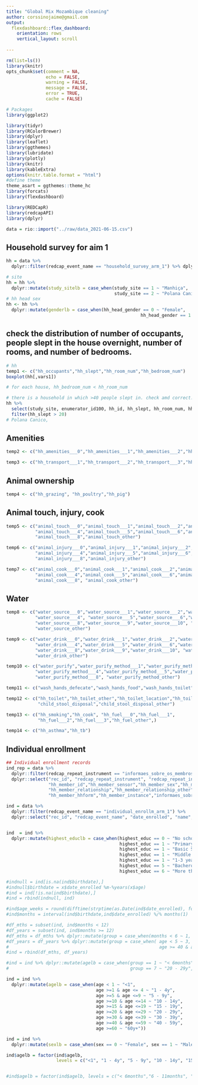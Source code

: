 ```yaml
---
title: "Global Mix Mozambique cleaning"
author: corssinojaime@gmail.com
output: 
  flexdashboard::flex_dashboard:
    orientation: rows
    vertical_layout: scroll
        
---
```



```r
rm(list=ls())
library(knitr)
opts_chunk$set(comment = NA, 
               echo = FALSE, 
               warning = FALSE, 
               message = FALSE, 
               error = TRUE, 
               cache = FALSE)
```


```r
# Packages
library(ggplot2)

library(tidyr)
library(RColorBrewer)
library(dplyr)
library(leaflet)
library(ggthemes)
library(lubridate)
library(plotly)
library(knitr)
library(kableExtra)
options(knitr.table.format = "html") 
#define theme
theme_asart = ggthemes::theme_hc
library(forcats)
library(flexdashboard)

library(REDCapR)
library(redcapAPI)
library(dplyr)

data = rio::import("../raw/data_2021-06-15.csv")

```

## Household survey for aim 1
```r

hh = data %>% 
  dplyr::filter(redcap_event_name == "household_survey_arm_1") %>% dplyr::select("rec_id","redcap_repeat_instrument","redcap_repeat_instance","redcap_survey_identifier","site_do_estudo_timestamp", "individual_id","interview_date","enumerator_id100","study_site","aim","hh","site_do_estudo_complete", "informaes_de_agregado_familiar_e_casa_timestamp","hh_id","hoh_id","date_hohconsent","hh_head_gender","hh_head_gender_other", "hh_occupants","hh_slept","hh_room_num","hh_bedroom_num","hh_roof_material","hh_roof_material_other","hh_wall_material", "hh_wall_material_other","hh_ac","hh_fan","hh_amenities___0","hh_amenities___1","hh_amenities___2","hh_amenities___3", "hh_amenities___4","hh_transport___0","hh_transport___1","hh_transport___2","hh_transport___3","hh_transport___4","hh_grazing", "hh_poultry","hh_pig","hh_improvements","animal_touch___0","animal_touch___1","animal_touch___2","animal_touch___3", "animal_touch___4","animal_touch___5","animal_touch___6","animal_touch___7","animal_touch___8","animal_touch_other", "animal_injury___0","animal_injury___1","animal_injury___2","animal_injury___3","animal_injury___4","animal_injury___5", "animal_injury___6","animal_injury___7","animal_injury___8","animal_injury_other","animal_cook___0","animal_cook___1", "animal_cook___2","animal_cook___3","animal_cook___4","animal_cook___5","animal_cook___6","animal_cook___7","animal_cook___8", "animal_cook_other","water_source___0","water_source___1","water_source___2","water_source___3","water_source___4", "water_source___5","water_source___6","water_source___7","water_source___8","water_source___9","water_source___10", "water_source___11","water_source_other","water_drink___0","water_drink___1","water_drink___2","water_drink___3", "water_drink___4","water_drink___5","water_drink___6","water_drink___7","water_drink___8","water_drink___9","water_drink___10", "water_drink___11","water_drink_other","water_purify","water_purify_method___1","water_purify_method___2","water_purify_method___3", "water_purify_method___4","water_purify_method___5","water_purify_method___6","water_purify_method___7","water_purify_method___8", "water_purify_method_other","wash_hands_defecate","wash_hands_food","wash_hands_toilet","hh_toilet","hh_toilet_other", "hh_toilet_location","hh_toilet_location_other","child_stool_disposal","child_stool_disposal_other","hh_smoking","hh_cook", "hh_fuel___0","hh_fuel___1","hh_fuel___2","hh_fuel___3","hh_fuel_other","hh_asthma","hh_tb", "informaes_de_agregado_familiar_e_casa_complete", "informaes_sobre_os_membros_da_famlia_timestamp") %>% dplyr::filter(redcap_repeat_instrument == "")

# site
hh = hh %>% 
  dplyr::mutate(study_sitelb = case_when(study_site == 1 ~ "Manhiça",
                                         study_site == 2 ~ "Polana Caniço")) 
# hh head sex
hh <- hh %>% 
  dplyr::mutate(genderlb = case_when(hh_head_gender == 0 ~ "Female",
                                                   hh_head_gender == 1 ~ "Male"))


```
## check the distribution of number of occupants, people slept in the house overnight, number of rooms, and number of bedrooms.
```r
# hh
temp1 <- c("hh_occupants","hh_slept","hh_room_num","hh_bedroom_num")
boxplot(hh[,vars1])

# for each house, hh_bedroom_num < hh_room_num
```
```r
# there is a household in which >40 people slept in. check amd correct.
hh %>%
  select(study_site, enumerator_id100, hh_id, hh_slept, hh_room_num, hh_bedroom_num) %>%
  filter(hh_slept > 20)
# Polana Canico,
```


## Amenities
```r
temp2 <- c("hh_amenities___0","hh_amenities___1","hh_amenities___2","hh_amenities___3", "hh_amenities___4")

```

```r
temp3 <- c("hh_transport___1","hh_transport___2","hh_transport___3","hh_transport___4")
```
## Animal ownership
```r
temp4 <- c("hh_grazing", "hh_poultry","hh_pig")
```
## Animal touch, injury, cook
```r
temp5 <- c("animal_touch___0","animal_touch___1","animal_touch___2","animal_touch___3",
           "animal_touch___4","animal_touch___5","animal_touch___6","animal_touch___7",
           "animal_touch___8","animal_touch_other")

temp6 <- c("animal_injury___0","animal_injury___1","animal_injury___2","animal_injury___3",
           "animal_injury___4","animal_injury___5","animal_injury___6","animal_injury___7",
           "animal_injury___8","animal_injury_other")

temp7 <- c("animal_cook___0","animal_cook___1","animal_cook___2","animal_cook___3",
           "animal_cook___4","animal_cook___5","animal_cook___6","animal_cook___7",
           "animal_cook___8", "animal_cook_other")

```

## Water
```r
temp8 <- c("water_source___0","water_source___1","water_source___2","water_source___3",
           "water_source___4", "water_source___5","water_source___6","water_source___7",
           "water_source___8","water_source___9","water_source___10", "water_source___11",
           "water_source_other")

temp9 <- c("water_drink___0","water_drink___1","water_drink___2","water_drink___3",
           "water_drink___4","water_drink___5","water_drink___6","water_drink___7",
           "water_drink___8","water_drink___9","water_drink___10", "water_drink___11",
           "water_drink_other")

temp10 <- c("water_purify","water_purify_method___1","water_purify_method___2","water_purify_method___3",
           "water_purify_method___4","water_purify_method___5","water_purify_method___6","water_purify_method___7",
           "water_purify_method___8", "water_purify_method_other")
```

```r
temp11 <- c("wash_hands_defecate","wash_hands_food","wash_hands_toilet")
```

```r
temp12 <- c("hh_toilet","hh_toilet_other","hh_toilet_location","hh_toilet_location_other",
            "child_stool_disposal","child_stool_disposal_other")
```

```r
temp13 <- c("hh_smoking","hh_cook", "hh_fuel___0","hh_fuel___1",
            "hh_fuel___2","hh_fuel___3","hh_fuel_other",)
```

```r
temp14 <- c("hh_asthma","hh_tb")
```

## Individual enrollment
```r
## Individual enrollment records
ind_rep = data %>% 
  dplyr::filter(redcap_repeat_instrument == "informaes_sobre_os_membros_da_famlia") %>% 
  dplyr::select("rec_id", "redcap_repeat_instrument", "redcap_repeat_instance","hh_member_hoh","hh_member_name", 
                "hh_member_id","hh_member_sensor","hh_member_sex","hh_member_sex_outro","hh_member_age",
                "hh_member_relationship","hh_member_relationship_other","share_room","share_bed","cook_food",
                "hh_member_hhform","hh_member_instance","informaes_sobre_os_membros_da_famlia_complete","inscrio_timestamp")

ind = data %>% 
  dplyr::filter(redcap_event_name == "individual_enrollm_arm_1") %>% 
  dplyr::select("rec_id", "redcap_event_name", "date_enrolled", "name", "sensor_id", "sex", "sex_other","birthdate", "age", "read_write", "address", "telephone", "telephone_1", "occupation___0", "occupation___1", "occupation___2", "occupation___3", "occupation___4", "occupation___5", "occupation___6", "occupation___7", "occupation___8", "occupation___9", "occupation_other", "enrolled_school", "highest_educ", "school_level", "transport_use", "hh_resp_exposure", "child", "child_breastfeed", "child_breastfeed2", "child_breastfeed3___1", "child_breastfeed3___2", "child_breastfeed3___3", "child_breastfeed3___4", "child_breastfeed3___5", "child_breastfeed3___6", "child_breastfeed3___7", "child_breastfeed3___8", "child_breastfeed3___9", "child_breastfeed3___10", "child_breastfeed3___11", "child_breastfeed3_other", "num_simbling", "inscrio_complete")


ind  = ind %>% 
  dplyr::mutate(highest_educlb = case_when(highest_educ == 0 ~ "No schooling", 
                                           highest_educ == 1 ~ "Primary School (1-7)", 
                                           highest_educ == 1 ~ "Basic Secondary school (8-10)",
                                           highest_educ == 1 ~ "Middle Secondary (11-12)", 
                                           highest_educ == 1 ~ "1-3 years of college/university", 
                                           highest_educ == 5 ~ "Bacherols",
                                           highest_educ == 6 ~ "More than Bachelors")) ## check spelling, initially "Bacherols"

#indnull = ind[is.na(ind$birthdate),]
#indnull$birthdate = x$date_enrolled %m-%years(x$age)
#ind = ind[!is.na(ind$birthdate),]
#ind = rbind(indnull, ind)

#ind$age_weeks = round(difftime(strptime(as.Date(ind$date_enrolled), format = "%Y-%m-%d"),strptime(ind$birthdate, format = "%Y-%m-%d"),units="weeks"),2)
#ind$months = interval(ind$birthdate,ind$date_enrolled) %/% months(1) 

#df_mths = subset(ind, ind$months < 12)
#df_years = subset(ind, ind$months >= 12)
#df_mths = df_mths %>% dplyr::mutate(group = case_when(months < 6 ~ 1, months >= 6  ~ 2))
#df_years = df_years %>% dplyr::mutate(group = case_when( age < 5 ~ 3, age >= 5 & age < 10 ~ 4, age >= 10 & age < 15 ~ 5, age >= 15 & age < 20 ~ 6, age >= 20 & age < 30 ~ 7, age >= 30 & age < 40 ~ 8,
#                                                         age >= 40 & age < 60 ~ 9, age >= 60 ~ 10))
#ind = rbind(df_mths, df_years)

#ind = ind %>% dplyr::mutate(agelb = case_when(group == 1 ~ "< 6months", group == 2 ~ "6 - 11months", group == 3 ~ "1 - 4y", group == 4 ~ "5 - 9y", group == 5 ~ "10 - 14y", group == 6 ~ "15 - 19y", 
#                                              group == 7 ~ "20 - 29y", group == 8 ~ "30 - 39y", group == 9 ~ "40 - 59y", group == 10 ~ "60y+"))

ind = ind %>% 
  dplyr::mutate(agelb = case_when(age < 1 ~ "<1", 
                                  age >=1 & age <= 4 ~ "1 - 4y", 
                                  age >=5 & age <=9 ~ "5 - 9y", 
                                  age >=10 & age <=14 ~ "10 - 14y", 
                                  age >=15 & age <=19 ~ "15 - 19y", 
                                  age >=20 & age <=29 ~ "20 - 29y", 
                                  age >=30 & age <=39 ~ "30 - 39y", 
                                  age >=40 & age <=59 ~ "40 - 59y", 
                                  age >=60 ~ "60y+"))

ind = ind %>% 
  dplyr::mutate(sexlb = case_when(sex == 0 ~ "Female", sex == 1 ~ "Male"))

ind$agelb = factor(ind$agelb, 
                   levels = c("<1", "1 - 4y", "5 - 9y", "10 - 14y", "15 - 19y", "20 - 29y", "30 - 39y", "40 - 59y", "60y+"))


#ind$agelb = factor(ind$agelb, levels = c("< 6months","6 - 11months", "1 - 4y", "5 - 9y", "10 - 14y", "15 - 19y", "20 - 29y", "30 - 39y", "40 - 59y", "60y+"))
```
